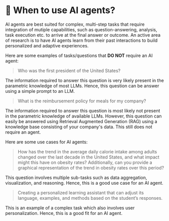 # 📘 When to use AI agents?

AI agents are best suited for complex, multi-step tasks that require integration of mutiple capabilities, such as question-answering, analysis, task execution etc. to arrive at the final answer or outcome. An active area of research is to have AI agents learn from their past interactions to build personalized and adaptive experiences.


Here are some examples of tasks/questions that **DO NOT** require an AI agent:

> Who was the first president of the United States?

The information required to answer this question is very likely present in the parametric knowledge of most LLMs. Hence, this question can be answer using a simple prompt to an LLM.

> What is the reimbursement policy for meals for my company?  

The information required to answer this question is most likely not present in the parametric knowledge of available LLMs. However, this question can easily be answered using Retrieval Augmented Generation (RAG) using a knowledge base consisting of your company's data. This still does not require an agent.

Here are some use cases for AI agents:

> How has the trend in the average daily calorie intake among adults changed over the last decade in the United States, and what impact might this have on obesity rates? Additionally, can you provide a graphical representation of the trend in obesity rates over this period?

This question involves multiple sub-tasks such as data aggregation, visualization, and reasoning. Hence, this is a good use case for an AI agent.

> Creating a personalized learning assistant that can adjust its language, examples, and methods based on the student’s responses.

This is an example of a complex task which also involves user personalization. Hence, this is a good fit for an AI agent.